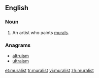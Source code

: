 ==English==

===Noun===
{{en-noun}}

# An artist who paints [[mural]]s.

===Anagrams===
* [[altruism#English|altruism]]
* [[ultraism#English|ultraism]]

[[et:muralist]]
[[tr:muralist]]
[[vi:muralist]]
[[zh:muralist]]